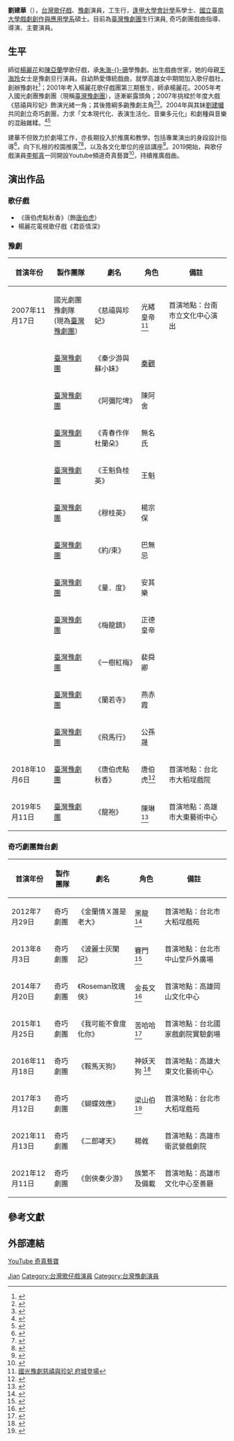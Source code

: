 {{Otheruses|刘建华}}
{{藝人
|姓名 = 劉建華
|類型 = 女演員
|圖片 =劉建華（豫劇）個人照（波麗士灰闌記_飾_賽門）.jpg
|圖片尺寸 =
|圖片簡介 = 2013年8月3日於波麗士灰闌記 飾演 賽門<br>地點：台北市中山堂戶外廣場
|本名 = 
|羅馬拼音 = Liu, Chian-hua
|別名 = 啵奇、豫劇王子
|國籍 = {{ROC}}
|民族 = 
|籍貫 = 
|出生日期 = {{birth year and age|1977}}
|出生地點 = {{TWN}}
|逝世日期 =
|逝世地點 =
|職業 = [[豫剧|豫剧]][[演员|演员]]、戲曲指導、導演
|語言 = [[國語|國語]]
|教育程度 = [[逢甲大學|逢甲大學]][[會計學|會計學]]系學士<br>[[國立臺南大學|國立臺南大學]][[戲劇創作與應用學系|戲劇創作與應用學系]]碩士
|宗教信仰 =
|配偶 = 
|兒女 = 
|父母 = 母：[[王海玲|王海玲]]<br>父：劉淞浦
|親屬 = 妹：[[劉建幗|劉建幗]]
|出身地 =
|出道作 = 
|出道日期 = 
|代表作 = 
|相關團體 = [[臺灣豫劇團|臺灣豫劇團]]<br>[[奇巧劇團|奇巧劇團]]
|活躍年代 = 2005年至今
|唱片公司 =
|網站 = 
}}
'''劉建華'''（{{bd|1977年|}}），[[台灣|台灣]][[歌仔戲|歌仔戲]]、[[豫劇|豫劇]]演員，工生行，[[逢甲大學|逢甲大學]][[會計學|會計學]]系學士、[[國立臺南大學|國立臺南大學]][[戲劇創作與應用學系|戲劇創作與應用學系]]碩士。目前為[[臺灣豫劇團|臺灣豫劇團]]生行演員, 奇巧劇團戲曲指導、導演、主要演員。

== 生平 ==
師從[[楊麗花|楊麗花]]和[[陳亞蘭|陳亞蘭]]學歌仔戲，承[[朱海珊|朱海-{}-珊]]學豫劇。出生戲曲世家，她的母親[[王海玲|王海玲]]女士是豫劇旦行演員。自幼熱愛傳統戲曲，就學高雄女中期間加入歌仔戲社，創辦豫劇社<ref>{{Cite web |url=http://shakespeare.digital.ntu.edu.tw/shakespeare/view_record_other_file.php?Language=ch&Type=rf&rid=TBC2009MOV085 |title=劉建華專訪-臺灣莎士比亞資料庫 |accessdate=2018-05-16 |archive-date=2018-05-17 |archive-url=https://web.archive.org/web/20180517005533/http://shakespeare.digital.ntu.edu.tw/shakespeare/view_record_other_file.php?Language=ch&Type=rf&rid=TBC2009MOV085 |dead-url=no }}</ref>；2001年考入楊麗花歌仔戲團第三期藝生，師承楊麗花。2005年考入國光劇團豫劇團（現稱[[臺灣豫劇團|臺灣豫劇團]]），逐漸嶄露頭角；2007年挑樑於年度大戲《慈禧與珍妃》飾演光緒一角；其後擔綱多齣豫劇主角<ref>{{Cite web |url=http://pareviews.ncafroc.org.tw/?p=6088 |title=一場後設敘事的革命《巾幗．華麗緣》 |accessdate=2018-09-05 |archive-date=2020-09-18 |archive-url=https://web.archive.org/web/20200918164926/https://pareviews.ncafroc.org.tw/?p=6088 |dead-url=no }}</ref><ref>{{Cite web |url=http://www.epochtimes.com/b5/10/4/15/n2878188.htm |title=王海玲豫劇生涯50載 母女同台 |accessdate=2018-05-16 |archive-date=2019-09-13 |archive-url=https://web.archive.org/web/20190913040854/http://www.epochtimes.com/b5/10/4/15/n2878188.htm |dead-url=no }}</ref>。2004年與其妹[[劉建幗|劉建幗]]共同創立奇巧劇團，力求「文本現代化、表演生活化、音樂多元化」和劇種與音樂的混融雜糅。<ref>{{Cite web |url=http://chi-chiao.org/ |title=奇巧劇團 |accessdate=2018-09-05 |archive-date=2020-10-27 |archive-url=https://web.archive.org/web/20201027053116/http://chi-chiao.org/ |dead-url=no }}</ref><ref>{{Cite web |url=http://mag.ncafroc.org.tw/single.aspx?cid=775&id=778 |title=不如意的就用戲曲來圓滿吧！──建華、建幗的奇巧人生 |access-date=2018-09-05 |archive-url=https://web.archive.org/web/20180905175718/http://mag.ncafroc.org.tw/single.aspx?cid=775&id=778 |archive-date=2018-09-05 |dead-url=yes }}</ref>

建華不但致力於劇場工作，亦長期投入於推廣和教學。包括專業演出的身段設計指導<ref>{{Cite web |url=http://blog.xuite.net/anthena/my/225377645-%E5%A4%A9%E5%9C%98%E3%80%8A%E5%9C%8B%E5%A3%AB%E7%84%A1%E9%9B%99%E3%80%8B |title=明華園天團《國士無雙》 |accessdate=2018-09-05 |archive-date=2019-12-06 |archive-url=https://web.archive.org/web/20191206120052/https://blog.xuite.net/anthena/my/225377645-%E5%A4%A9%E5%9C%98%E3%80%8A%E5%9C%8B%E5%A3%AB%E7%84%A1%E9%9B%99%E3%80%8B |dead-url=no }}</ref>，向下扎根的校園推廣<ref>{{Cite web |url=http://ty30152002.pixnet.net/blog/post/145173298-2015%E6%A0%A1%E5%9C%92%E6%96%87%E5%8C%96%E6%97%A5%E5%A5%87%E5%B7%A7%E5%8A%87%E5%9C%98%E3%80%8C%E7%A9%BA%E7%A9%BA%E6%88%92%E6%88%92%E6%9C%A8%E5%81%B6%E5%A5%87%E9%81%87 |title=校園文化日奇巧劇團「空空戒戒木偶奇遇記」 |accessdate=2018-09-05 |archive-date=2019-12-06 |archive-url=https://web.archive.org/web/20191206104252/http://ty30152002.pixnet.net/blog/post/145173298-2015%e6%a0%a1%e5%9c%92%e6%96%87%e5%8c%96%e6%97%a5%e5%a5%87%e5%b7%a7%e5%8a%87%e5%9c%98%e3%80%8c%e7%a9%ba%e7%a9%ba%e6%88%92%e6%88%92%e6%9c%a8%e5%81%b6%e5%a5%87%e9%81%87 |dead-url=no }}</ref><ref>{{Cite web |url=https://tw.mobi.yahoo.com/news/1500%E5%81%8F%E9%84%89%E7%AB%A5-%E7%9C%8B%E9%A3%9B%E5%A4%A913%E9%9F%BF-140700570.html |title=1500偏鄉童 看飛天13響 |accessdate=2018-09-05 |archive-date=2019-09-16 |archive-url=https://web.archive.org/web/20190916055649/https://tw.mobi.yahoo.com/news/1500%E5%81%8F%E9%84%89%E7%AB%A5-%E7%9C%8B%E9%A3%9B%E5%A4%A913%E9%9F%BF-140700570.html |dead-url=no }}</ref>，以及各文化單位的座談講座<ref>{{Cite web |url=http://ta.nsysu.edu.tw/files/14-1081-23922,r11-1.php |title=98/02/26臺灣豫劇團台柱劉建華「拜月亭示範講座」 |access-date=2018-09-05 |archive-url=https://web.archive.org/web/20180905175740/http://ta.nsysu.edu.tw/files/14-1081-23922,r11-1.php |archive-date=2018-09-05 |dead-url=yes }}</ref>。2019開始，與歌仔戲演員[[李郁真|李郁真]]一同開設Youtube頻道奇真藝寶<ref>{{Cite web|url=https://www.youtube.com/channel/UC2VnWGhCLf1WbrcMf4VMLxg|title=Youtube頻道奇真藝寶|access-date=2021-12-30|archive-date=2021-12-30|archive-url=https://web.archive.org/web/20211230090027/https://www.youtube.com/channel/UC2VnWGhCLf1WbrcMf4VMLxg|dead-url=no}}</ref>，持續推廣戲曲。

== 演出作品 ==
=== 歌仔戲 ===
* 《唐伯虎點秋香》（飾[[唐伯虎|唐伯虎]]）
* 楊麗花電視歌仔戲《君臣情深》

=== 豫劇 ===
{| class="wikitable"
|-
! 首演年份
! 製作團隊
! 劇名
! 角色
! 備註
|-
|  2007年11月17日
|  國光劇團豫劇隊<br>(現為[[臺灣豫劇團|臺灣豫劇團]]）
|  《慈禧與珍妃》
|  光緒皇帝 <ref> [http://news.ltn.com.tw/news/supplement/paper/168299 國光豫劇慈禧與珍妃 府城登場]</ref> 
|  首演地點：台南市立文化中心演出
|-
|  
|  [[臺灣豫劇團|臺灣豫劇團]]
|  《秦少游與蘇小妹》
|  [[秦觀|秦觀]] 
|  
|- 
|  
|  [[臺灣豫劇團|臺灣豫劇團]]
|  《阿彌陀埤》
|  陳阿舍  
|  
|- 
|   
|  [[臺灣豫劇團|臺灣豫劇團]]
|  《青春作伴杜蘭朵》
|  無名氏 
|  
|-
|  
|  [[臺灣豫劇團|臺灣豫劇團]]
|  《王魁負桂英》
|  王魁 
|  
|-
|  
|   [[臺灣豫劇團|臺灣豫劇團]]
|  《穆桂英》
|   楊宗保
|  
|-
|  
|   [[臺灣豫劇團|臺灣豫劇團]]
|  《約/束》
|   巴無忌
|
|-
|  
|   [[臺灣豫劇團|臺灣豫劇團]]
|  《量．度》
|   安其樂
| 
|-
|  
|   [[臺灣豫劇團|臺灣豫劇團]]
|  《梅龍鎮》
|   正德皇帝
|
|-
|  
|   [[臺灣豫劇團|臺灣豫劇團]]
|  《一樹紅梅》
|   裴舜卿
| 
|-
|  
|   [[臺灣豫劇團|臺灣豫劇團]]
|  《蘭若寺》
|   燕赤霞
| 
|-
|  
|   [[臺灣豫劇團|臺灣豫劇團]]
|  《飛馬行》
|   公孫晟
| 
|-
|   2018年10月6日
|   [[臺灣豫劇團|臺灣豫劇團]]
|  《唐伯虎點秋香》
|   唐伯虎<ref>{{Cite web |url=https://www.chinatimes.com/realtimenews/20180823001062-260405 |title=秋遊大稻埕賞戲趣！看《唐伯虎點秋香》品愛情 |accessdate=2018-11-03 |archive-date=2019-09-15 |archive-url=https://web.archive.org/web/20190915123458/https://www.chinatimes.com/realtimenews/20180823001062-260405 |dead-url=no }}</ref>
|   首演地點：台北市大稻埕戲院
|-
|   2019年5月11日
|   [[臺灣豫劇團|臺灣豫劇團]]
|  《龍袍》
|   陳琳<ref>{{Cite web |url=https://news.ltn.com.tw/news/life/breakingnews/2760152 |title=台灣豫劇團年度大戲「龍袍」 5.11首演 |accessdate=2019-05-19 |archive-date=2019-09-12 |archive-url=https://web.archive.org/web/20190912074323/https://news.ltn.com.tw/news/life/breakingnews/2760152 |dead-url=no }}</ref>
|   首演地點：高雄市大東藝術中心
|}

=== 奇巧劇團舞台劇 ===
{| class="wikitable"
|-
! 首演年份
! 製作團隊
! 劇名
! 角色
! 備註
|-
|  2012年7月29日
|  奇巧劇團
|  《金蘭情Ｘ誰是老大》
|  黑龍 <ref>{{Cite web |url=https://pareviews.ncafroc.org.tw/?p=3276 |title=奇巧構設，後生可畏《金蘭情Ｘ誰是老大》 |accessdate=2018-09-28 |archive-date=2020-09-18 |archive-url=https://web.archive.org/web/20200918170239/https://pareviews.ncafroc.org.tw/?p=3276 |dead-url=no }}</ref> 
|  首演地點：台北市大稻埕戲苑
|-
|  2013年8月3日
|  奇巧劇團
|  《波麗士灰闌記》
|  賽門 <ref>{{Cite web |url=https://pareviews.ncafroc.org.tw/?p=7220 |title=呼喊正義‧追求真相《波麗士灰闌記》 |accessdate=2018-09-28 |archive-date=2019-09-11 |archive-url=https://web.archive.org/web/20190911122906/https://pareviews.ncafroc.org.tw/?p=7220 |dead-url=no }}</ref> 
|  首演地點：台北市中山堂戶外廣場
|- 
|  2014年7月20日
|  奇巧劇團
|  《Roseman玫瑰俠》
|  金長文  <ref>{{Cite web |url=https://pareviews.ncafroc.org.tw/?p=11970 |title=掀開英雄面具下的真實自我《Roseman玫瑰俠》 |accessdate=2018-09-28 |archive-date=2019-09-18 |archive-url=https://web.archive.org/web/20190918190442/https://pareviews.ncafroc.org.tw/?p=11970 |dead-url=no }}</ref> 
|  首演地點：高雄岡山文化中心
|- 
|  2015年1月25日
|  奇巧劇團
|  《我可能不會度化你》
|  苦哈哈 <ref>{{Cite web |url=https://pareviews.ncafroc.org.tw/?p=14978 |title=孤島啟示錄《我可能不會度化你》 |accessdate=2018-09-28 |archive-date=2019-09-14 |archive-url=https://web.archive.org/web/20190914235844/https://pareviews.ncafroc.org.tw/?p=14978 |dead-url=no }}</ref>
|  首演地點：台北國家戲劇院實驗劇場
|-
|  2016年11月18日
|  奇巧劇團
| 《鞍馬天狗》 
|  神妖天狗 <ref>{{Cite web |url=https://pareviews.ncafroc.org.tw/?p=22290 |title=華麗天狗，寶塜歌仔《鞍馬天狗》》 |accessdate=2018-09-28 |archive-date=2020-08-03 |archive-url=https://web.archive.org/web/20200803233431/https://pareviews.ncafroc.org.tw/?p=22290 |dead-url=no }}</ref>
|  首演地點：高雄大東文化藝術中心
|-
|  2017年3月12日
|   奇巧劇團
|  《蝴蝶效應》
|  梁山伯 <ref>{{Cite web |url=https://pareviews.ncafroc.org.tw/?p=23518 |title=《蝴．蝶．效．應》的蝴蝶效應 |accessdate=2018-09-28 |archive-date=2020-08-08 |archive-url=https://web.archive.org/web/20200808092717/https://pareviews.ncafroc.org.tw/?p=23518 |dead-url=no }}</ref>
|  首演地點：台北市大稻埕戲苑
|-
|  2021年11月13日
|   奇巧劇團
|  《二郎哮天》
|  楊㦸 
|  首演地點：高雄市衛武營戲劇院
|-
|  2021年12月11日
|   奇巧劇團
|  《劍俠秦少游》
|  族繁不及備載 
|  首演地點：高雄市文化中心至善廳
|}

== 參考文獻 ==
{{reflist}}

== 外部連結 ==
[https://www.youtube.com/channel/UC2VnWGhCLf1WbrcMf4VMLxg YouTube 奇真藝寶] {{Wayback|url=https://www.youtube.com/channel/UC2VnWGhCLf1WbrcMf4VMLxg |date=20211230090027 }}
{{Authority control}}
{{DEFAULTSORT:Liu刘}}
[[Category:劉姓|Jian]]
[[Category:台灣歌仔戲演員|Category:台灣歌仔戲演員]]
[[Category:台灣豫劇演員|Category:台灣豫劇演員]]
